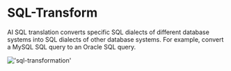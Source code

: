 # SQL-Transform

AI SQL translation converts specific SQL dialects of different database systems into SQL dialects of other database systems.
For example, convert a MySQL SQL query to an Oracle SQL query.

!['sql-transformation'](/image/AI-image/sql-transformation.gif)
